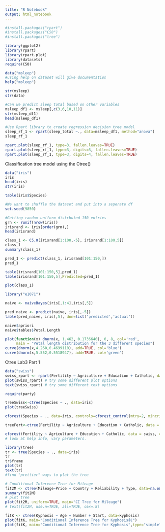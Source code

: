 ```yaml
---
title: "R Notebook"
output: html_notebook
---
```



```r
#install.packages("rpart")
#install.packages("C50")
#install.packages("tree")

library(ggplot2)
library(rpart)
library(rpart.plot)
library(datasets)
require(C50)
```

```r
data("msleep")
#using help on dataset will give documentation
help("msleep")

str(msleep)
str(data)

#Can we predict sleep total based on other variables
msleep_df1 <- msleep[,c(3,6,10,11)]
str(msleep_df1)
head(msleep_df1)

#Use Rpart library to create regression decision tree model
sleep_rf_1 <- rpart(sleep_total ~., data=msleep_df1, method="anova")
sleep_rf_1

rpart.plot(sleep_rf_1, type=3, fallen.leaves=TRUE)
rpart.plot(sleep_rf_1, type=3, digits=3, fallen.leaves=TRUE)
rpart.plot(sleep_rf_1, type=3, digits=4, fallen.leaves=TRUE)
```

Classification tree model using the Ctree()

```r
data("iris")
iris
head(iris)
str(iris)

table(iris$Species)

#We want to shuffle the dataset and put into a seperate df
set.seed(9850)

#Getting random uniform distrbuted 150 entries
grn <- runif(nrow(iris))
irisrand <- iris[order(grn),]
head(irisrand)

class_1 <- C5.0(irisrand[1:100,-5], irisrand[1:100,5])
class_1
summary(class_1)

pred_1 <- predict(class_1, irisrand[101:150,])
pred_1

table(irisrand[101:150,5],pred_1)
table(irisrand[101:150,5],Predicted=pred_1)

plot(class_1)
```


```r
library("e1071")

naive <- naiveBayes(iris[,1:4],iris[,5])

pred_naive <- predict(naive, iris[,-5])
table(pred_naive, iris[,5], dnn=list('predicted','actual'))

naive$apriori
naive$tables$Petal.Length

plot(function(x) dnorm(x, 1.462, 0.1736640), 0, 8, col='red', 
     main = "Petal length distribution for the 3 different species")
curve(dnorm(x,4.260,0.4699110), add=TRUE, col='blue')
curve(dnorm(x,5.552,0.5518947), add=TRUE, col='green')
```

Ctree Lab3 Part 1
```r
data("swiss")
swiss_rpart <- rpart(Fertility ~ Agriculture + Education + Catholic, data = swiss)
plot(swiss_rpart) # try some different plot options
text(swiss_rpart) # try some different text options

require(party)

treeSwiss<-ctree(Species ~ ., data=iris)
plot(treeSwiss)

cforest(Species ~ ., data=iris, controls=cforest_control(mtry=2, mincriterion=0))

treeFert<-ctree(Fertility ~ Agriculture + Education + Catholic, data = swiss)

cforest(Fertility ~ Agriculture + Education + Catholic, data = swiss, controls=cforest_control(mtry=2, mincriterion=0))
# look at help info, vary parameters.

library(tree)
tr <- tree(Species ~ ., data=iris)
tr
tr$frame
plot(tr)
text(tr)
#find "prettier" ways to plot the tree

# Conditional Inference Tree for Mileage
fit2M <- ctree(Mileage~Price + Country + Reliability + Type, data=na.omit(cu.summary))
summary(fit2M)
# plot tree
plot(fit2M, uniform=TRUE, main="CI Tree for Mileage")
# text(fit2M, use.n=TRUE, all=TRUE, cex=.8)

fitK <- ctree(Kyphosis ~ Age + Number + Start, data=kyphosis)
plot(fitK, main="Conditional Inference Tree for Kyphosisâ€")
plot(fitK, main="Conditional Inference Tree for Kyphosis",type="simple")
```
